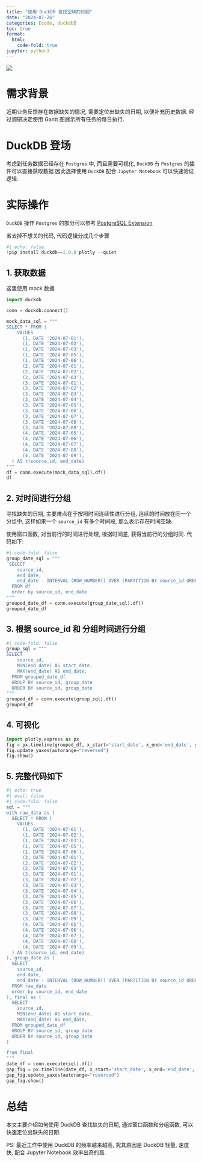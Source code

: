 ```yaml
---
title: "使用 DuckDB 查找空缺的日期"
date: "2024-07-26"
categories: [code, duckdb]
toc: true
format:
  html:
    code-fold: true
jupyter: python3
---
```


![](missing-dates.jpeg)

# 需求背景

近期业务反馈存在数据缺失的情况, 需要定位出缺失的日期, 以便补充历史数据. 经过调研决定使用 Gantt 图展示所有任务的每日执行.

# DuckDB 登场

考虑到任务数据已经存在 `Postgres` 中, 而且需要可视化, `DuckDB` 有 `Postgres` 的插件可以直接获取数据
因此选择使用 `DuckDB` 配合 `Jupyter Notebook` 可以快速验证逻辑.

# 实际操作

`DuckDB` 操作 `Postgres` 的部分可以参考 [PostgreSQL Extension](https://duckdb.org/docs/extensions/postgres)

省去掉不想关的代码, 代码逻辑分成几个步骤

```python
#| echo: false
!pip install duckdb==1.0.0 plotly --quiet
```

## 1. 获取数据

这里使用 mock 数据

```python
import duckdb

conn = duckdb.connect()

mock_data_sql = """
SELECT * FROM (
    VALUES 
      (1, DATE '2024-07-01'),
      (1, DATE '2024-07-02'),
      (1, DATE '2024-07-03'),
      (1, DATE '2024-07-05'),
      (1, DATE '2024-07-06'),
      (2, DATE '2024-07-01'),
      (2, DATE '2024-07-02'),
      (2, DATE '2024-07-03'),
      (3, DATE '2024-07-01'),
      (3, DATE '2024-07-02'),
      (3, DATE '2024-07-03'),
      (3, DATE '2024-07-04'),
      (3, DATE '2024-07-05'),
      (3, DATE '2024-07-06'),
      (3, DATE '2024-07-07'),
      (3, DATE '2024-07-08'),
      (3, DATE '2024-07-09'),
      (4, DATE '2024-07-05'),
      (4, DATE '2024-07-06'),
      (4, DATE '2024-07-07'),
      (4, DATE '2024-07-08'),
      (4, DATE '2024-07-09'),
  ) AS t(source_id, end_date)
"""
df = conn.execute(mock_data_sql).df()
df
```

## 2. 对时间进行分组

寻找缺失的日期, 主要难点在于按照时间连续性进行分组, 连续的时间放在同一个分组中, 这样如果一个 `source_id` 有多个时间段, 那么表示存在时间空缺.

使用窗口函数, 对当前行的时间进行处理, 根据时间差, 获得当前行的分组时间. 代码如下:

```python
#| code-fold: false
group_date_sql = """
 SELECT 
    source_id,
    end_date,
    end_date - INTERVAL (ROW_NUMBER() OVER (PARTITION BY source_id ORDER BY end_date) - 1) DAY AS group_date
  FROM df
  order by source_id, end_date
"""
grouped_date_df = conn.execute(group_date_sql).df()
grouped_date_df
```

## 3. 根据 source_id 和 分组时间进行分组

```python
#| code-fold: false
group_sql = """
SELECT 
    source_id,
    MIN(end_date) AS start_date,
    MAX(end_date) AS end_date,
  FROM grouped_date_df
  GROUP BY source_id, group_date
  ORDER BY source_id, group_date
"""
grouped_df = conn.execute(group_sql).df()
grouped_df
```

## 4. 可视化

```python
import plotly.express as px
fig = px.timeline(grouped_df, x_start='start_date', x_end='end_date', y='source_id')
fig.update_yaxes(autorange="reversed")
fig.show()
```

## 5. 完整代码如下

```python
#| echo: true
#| eval: false
#| code-fold: false
sql = """
with raw_data as (
  SELECT * FROM (
    VALUES 
      (1, DATE '2024-07-01'),
      (1, DATE '2024-07-02'),
      (1, DATE '2024-07-03'),
      (1, DATE '2024-07-05'),
      (1, DATE '2024-07-06'),
      (2, DATE '2024-07-01'),
      (2, DATE '2024-07-02'),
      (2, DATE '2024-07-03'),
      (3, DATE '2024-07-01'),
      (3, DATE '2024-07-02'),
      (3, DATE '2024-07-03'),
      (3, DATE '2024-07-04'),
      (3, DATE '2024-07-05'),
      (3, DATE '2024-07-06'),
      (3, DATE '2024-07-07'),
      (3, DATE '2024-07-08'),
      (3, DATE '2024-07-09'),
      (4, DATE '2024-07-05'),
      (4, DATE '2024-07-06'),
      (4, DATE '2024-07-07'),
      (4, DATE '2024-07-08'),
      (4, DATE '2024-07-09'),
  ) AS t(source_id, end_date)
), group_date as (
  SELECT 
    source_id,
    end_date,
    end_date - INTERVAL (ROW_NUMBER() OVER (PARTITION BY source_id ORDER BY end_date) - 1) DAY AS group_date
  FROM raw_data
  order by source_id, end_date
), final as (
  SELECT 
    source_id,
    MIN(end_date) AS start_date,
    MAX(end_date) AS end_date,
  FROM grouped_date_df
  GROUP BY source_id, group_date
  ORDER BY source_id, group_date
)

from final
"""
date_df = conn.execute(sql).df()
gap_fig = px.timeline(date_df, x_start='start_date', x_end='end_date', y='source_id')
gap_fig.update_yaxes(autorange="reversed")
gap_fig.show()
```

# 总结

本文主要介绍如何使用 DuckDB 查找缺失的日期, 通过窗口函数和分组函数, 可以快速定位出缺失的日期.

PS: 最近工作中使用 DuckDB 的频率越来越高, 究其原因是 DuckDB 轻量, 速度快, 配合 Jupyter Notebook 效率出奇的高.
